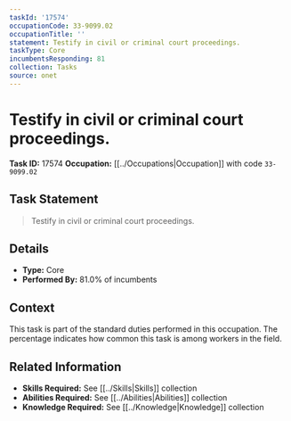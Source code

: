 ```yaml
---
taskId: '17574'
occupationCode: 33-9099.02
occupationTitle: ''
statement: Testify in civil or criminal court proceedings.
taskType: Core
incumbentsResponding: 81
collection: Tasks
source: onet
---
```

# Testify in civil or criminal court proceedings.

**Task ID:** 17574
**Occupation:** [[../Occupations|Occupation]] with code `33-9099.02`

## Task Statement

> Testify in civil or criminal court proceedings.

## Details

- **Type:** Core
- **Performed By:** 81.0% of incumbents

## Context

This task is part of the standard duties performed in this occupation. The percentage indicates how common this task is among workers in the field.

## Related Information

- **Skills Required:** See [[../Skills|Skills]] collection
- **Abilities Required:** See [[../Abilities|Abilities]] collection
- **Knowledge Required:** See [[../Knowledge|Knowledge]] collection
